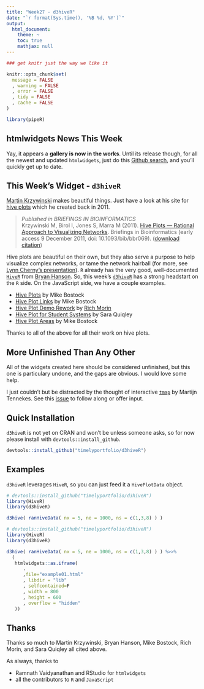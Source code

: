 ```yaml
---
title: "Week27 - d3hiveR"
date: "`r format(Sys.time(), '%B %d, %Y')`"
output:
  html_document:
    theme: ~
    toc: true
    mathjax: null
---
```


```r
### get knitr just the way we like it

knitr::opts_chunk$set(
  message = FALSE
  , warning = FALSE
  , error = FALSE
  , tidy = FALSE
  , cache = FALSE
)

library(pipeR)

```

## htmlwidgets News This Week

Yay, it appears a **gallery is now in the works**.  Until its release though, for all the newest and updated `htmlwidgets`, just do this [Github search](https://github.com/search?o=desc&q=htmlwidgets&s=indexed&type=Code), and you'll quickly get up to date.

## This Week's Widget - `d3hiveR`

[Martin Krzywinski](http://mkweb.bcgsc.ca/) makes beautiful things.  Just have a look at his site for [hive plots](http://www.hiveplot.net) which he created back in 2011.

<blockquote>
<p class="citation"><em>Published in BRIEFINGS IN BIOINFORMATICS</em><br> Krzywinski M, Birol I, Jones S, Marra M (2011). <a href="http://bib.oxfordjournals.org/content/early/2011/12/09/bib.bbr069.short?rss=1">Hive Plots — Rational Approach to Visualizing Networks</a>. Briefings in Bioinformatics (early access 9 December 2011, doi: 10.1093/bib/bbr069). (<a href="hiveplot.enw">download citation</a>)</p>
</blockquote>
Hive plots are beautiful on their own, but they also serve a purpose to help visualize complex networks, or tame the network hairball (for more, see [Lynn Cherny's presentation](http://www.slideshare.net/OReillyStrata/visualizing-networks-beyond-the-hairball)).  `R` already has the very good, well-documented [`HiveR`](http://cran.r-project.org/web/packages/HiveR/index.html) from [Bryan Hanson](https://github.com/bryanhanson).  So, this week's [`d3hiveR`](https://github.com/timelyportfolio/d3hiveR) has a strong headstart on the `R` side.  On the JavaScript side, we have a couple examples.

- [Hive Plots](http://bost.ocks.org/mike/hive/) by Mike Bostock
- [Hive Plot Links](http://bl.ocks.org/mbostock/2066415) by Mike Bostock
- [Hive Plot Demo Rework](http://bl.ocks.org/RichMorin/2117857) by [Rich Morin](http://www.cfcl.com/rdm/)
- [Hive Plot for Student Systems](http://bl.ocks.org/saraquigley/2346962) by Sara Quiqley
- [Hive Plot Areas](http://bl.ocks.org/mbostock/2066421) by Mike Bostock

Thanks to all of the above for all their work on hive plots.

## More Unfinished Than Any Other

All of the widgets created here should be considered unfinished, but this one is particulary undone, and the gaps are obvious.  I would love some help.

I just couldn't but be distracted by the thought of interactive [`tmap`](https://github.com/mtennekes/tmap) by Martijn Tennekes.  See this [issue](https://github.com/mtennekes/tmap/issues/20) to follow along or offer input.

## Quick Installation

`d3hiveR` is not yet on CRAN and won't be unless someone asks, so for now please install with `devtools::install_github`. 

```r
devtools::install_github("timelyportfolio/d3hiveR")
```


## Examples

`d3hiveR` leverages `HiveR`, so you can just feed it a `HivePlotData` object.

```r
# devtools::install_github("timelyportfolio/d3hiveR")
library(HiveR)
library(d3hiveR)

d3hive( ranHiveData( nx = 5, ne = 1000, ns = c(1,3,8) ) )
```

```r
# devtools::install_github("timelyportfolio/d3hiveR")
library(HiveR)
library(d3hiveR)

d3hive( ranHiveData( nx = 5, ne = 1000, ns = c(1,3,8) ) ) %>>%
  (
   htmlwidgets::as.iframe(
      .
      ,file="example01.html"
      , libdir = "lib"
      , selfcontained=F
      , width = 800
      , height = 600
      , overflow = "hidden"
   ))
```

## Thanks

Thanks so much to Martin Krzywinski, Bryan Hanson, Mike Bostock, Rich Morin, and Sara Quiqley all cited above.

As always, thanks to 

- Ramnath Vaidyanathan and RStudio for `htmlwidgets`
- all the contributors to `R` and `JavaScript`

